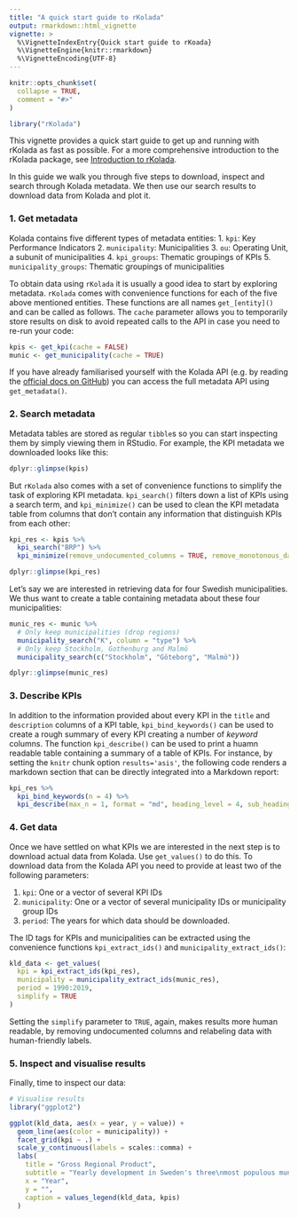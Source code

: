 ```yaml
---
title: "A quick start guide to rKolada"
output: rmarkdown::html_vignette
vignette: >
  %\VignetteIndexEntry{Quick start guide to rKoada}
  %\VignetteEngine{knitr::rmarkdown}
  %\VignetteEncoding{UTF-8}
---
```


```r
knitr::opts_chunk$set(
  collapse = TRUE,
  comment = "#>"
)
```

```r
library("rKolada")
```

This vignette provides a quick start guide to get up and running with rKolada as fast as possible. For a more comprehensive introduction to the rKolada package, see [Introduction to rKolada](introduction-to-rkolada.html).

In this guide we walk you through five steps to download, inspect and search through Kolada metadata. We then use our search results to download data from Kolada and plot it.

### 1. Get metadata

Kolada contains five different types of metadata entities: 
1. `kpi`: Key Performance Indicators
2. `municipality`: Municipalities
3. `ou`: Operating Unit, a subunit of municipalities
4. `kpi_groups`: Thematic groupings of KPIs
5. `municipality_groups`: Thematic groupings of municipalities

To obtain data using `rKolada` it is usually a good idea to start by exploring metadata. `rKolada` comes with convenience functions for each of the five above mentioned entities. These functions are all names `get_[entity]()` and can be called as follows. The `cache` parameter allows you to temporarily store results on disk to avoid repeated calls to the API in case you need to re-run your code:

```r
kpis <- get_kpi(cache = FALSE)
munic <- get_municipality(cache = TRUE)
```

If you have already familiarised yourself with the Kolada API (e.g. by reading the [official docs on GitHub](https://github.com/Hypergene/kolada)) you can access the full metadata API using `get_metadata()`.

### 2. Search metadata

Metadata tables are stored as regular `tibble`s so you can start inspecting them by simply viewing them in RStudio. For example, the KPI metadata we downloaded looks like this:

```r
dplyr::glimpse(kpis)
```

But `rKolada` also comes with a set of convenience functions to simplify the task of exploring KPI metadata. `kpi_search()` filters down a list of KPIs using a search term, and `kpi_minimize()` can be used to clean the KPI metadata table from columns that don't contain any information that distinguish KPIs from each other:

```r
kpi_res <- kpis %>%
  kpi_search("BRP") %>%
  kpi_minimize(remove_undocumented_columns = TRUE, remove_monotonous_data = TRUE)

dplyr::glimpse(kpi_res)
```

Let's say we are interested in retrieving data for four Swedish municipalities. We thus want to create a table containing metadata about these four municipalities:

```r
munic_res <- munic %>% 
  # Only keep municipalities (drop regions)
  municipality_search("K", column = "type") %>% 
  # Only keep Stockholm, Gothenburg and Malmö
  municipality_search(c("Stockholm", "Göteborg", "Malmö"))

dplyr::glimpse(munic_res)
```



### 3. Describe KPIs

In addition to the information provided about every KPI in the `title` and `description` columns of a KPI table, `kpi_bind_keywords()` can be used to create a rough summary of every KPI creating a number of _keyword_ columns. The function `kpi_describe()` can be used to print a huamn readable table containing a summary of a table of KPIs. For instance, by setting the `knitr` chunk option `results='asis'`, the following code renders a markdown section that can be directly integrated into a Markdown report:

```r
kpi_res %>%
  kpi_bind_keywords(n = 4) %>% 
  kpi_describe(max_n = 1, format = "md", heading_level = 4, sub_heading_level = 5)
```

### 4. Get data

Once we have settled on what KPIs we are interested in the next step is to download actual data from Kolada. Use `get_values()` to do this. To download data from the Kolada API you need to provide at least two of the following parameters:

1. `kpi`: One or a vector of several KPI IDs
2. `municipality`: One or a vector of several municipality IDs or municipality group IDs
3. `period`: The years for which data should be downloaded.

The ID tags for KPIs and municipalities can be extracted using the convenience functions `kpi_extract_ids()` and `municipality_extract_ids()`:

```r
kld_data <- get_values(
  kpi = kpi_extract_ids(kpi_res),
  municipality = municipality_extract_ids(munic_res),
  period = 1990:2019,
  simplify = TRUE
)
```

Setting the `simplify` parameter to `TRUE`, again, makes results more human readable, by removing undocumented columns and relabeling data with human-friendly labels.


### 5. Inspect and visualise results

Finally, time to inspect our data:

```r
# Visualise results
library("ggplot2")

ggplot(kld_data, aes(x = year, y = value)) +
  geom_line(aes(color = municipality)) +
  facet_grid(kpi ~ .) +
  scale_y_continuous(labels = scales::comma) +
  labs(
    title = "Gross Regional Product",
    subtitle = "Yearly development in Sweden's three\nmost populous municipalities",
    x = "Year",
    y = "",
    caption = values_legend(kld_data, kpis)
  )
```



